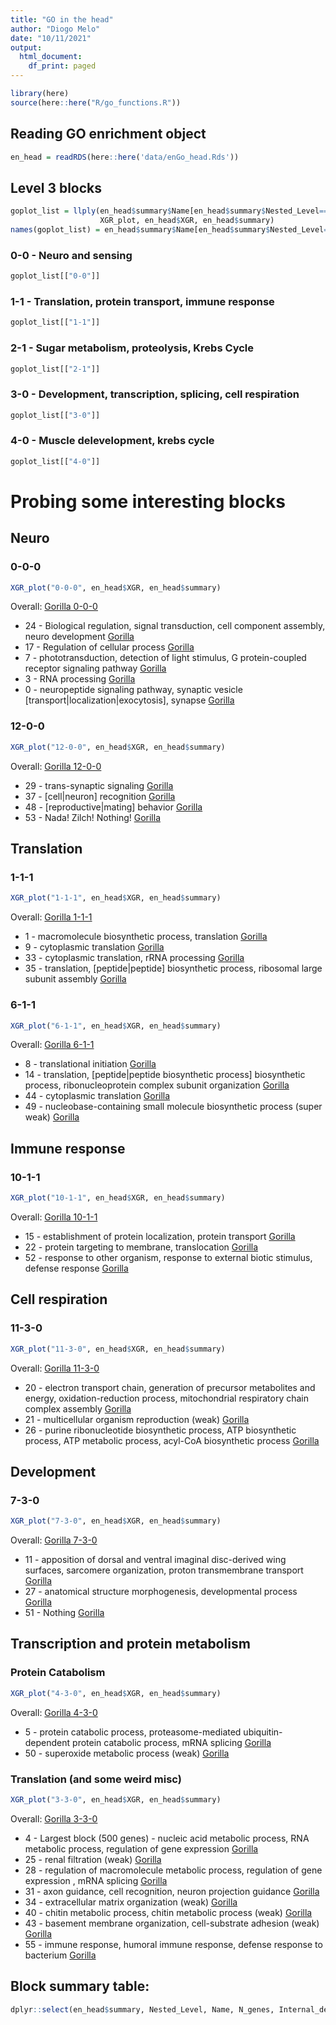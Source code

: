 ```yaml
---
title: "GO in the head"
author: "Diogo Melo"
date: "10/11/2021"
output:
  html_document:
    df_print: paged
---
```


```r
library(here)
source(here::here("R/go_functions.R"))
```

## Reading GO enrichment object

```r
en_head = readRDS(here::here('data/enGo_head.Rds'))
```

## Level 3 blocks

```r
goplot_list = llply(en_head$summary$Name[en_head$summary$Nested_Level==3],
                    XGR_plot, en_head$XGR, en_head$summary)
names(goplot_list) = en_head$summary$Name[en_head$summary$Nested_Level==3]
```


### 0-0 - Neuro and sensing

```r
goplot_list[["0-0"]]
```

### 1-1 - Translation, protein transport, immune response

```r
goplot_list[["1-1"]]
```


### 2-1 - Sugar metabolism, proteolysis, Krebs Cycle

```r
goplot_list[["2-1"]]
```


### 3-0 - Development, transcription, splicing, cell respiration

```r
goplot_list[["3-0"]]
```


### 4-0 - Muscle delevelopment, krebs cycle

```r
goplot_list[["4-0"]]
```

# Probing some interesting blocks

## Neuro

### 0-0-0

```r
XGR_plot("0-0-0", en_head$XGR, en_head$summary)
```

Overall: [Gorilla 0-0-0](http://cbl-gorilla.cs.technion.ac.il/GOrilla/t9225cmq/GOResults.html)

- 24 - Biological regulation, signal transduction, cell component assembly, neuro development [Gorilla](http://cbl-gorilla.cs.technion.ac.il/GOrilla/guawsy78/GOResults.html)
- 17 - Regulation of cellular process [Gorilla](http://cbl-gorilla.cs.technion.ac.il/GOrilla/kqzedrl9/GOResults.html)
- 7 - phototransduction, detection of light stimulus, G protein-coupled receptor signaling pathway	[Gorilla](http://cbl-gorilla.cs.technion.ac.il/GOrilla/l41i3m00/GOResults.html)
- 3 - RNA processing [Gorilla](http://cbl-gorilla.cs.technion.ac.il/GOrilla/oyxkgskl/GOResults.html)
- 0 - neuropeptide signaling pathway, synaptic vesicle [transport|localization|exocytosis], synapse  [Gorilla](http://cbl-gorilla.cs.technion.ac.il/GOrilla/m3m7vxbz/GOResults.html)

### 12-0-0

```r
XGR_plot("12-0-0", en_head$XGR, en_head$summary)
```

Overall: [Gorilla 12-0-0](http://cbl-gorilla.cs.technion.ac.il/GOrilla/pf4211os/GOResults.html)

- 29 - trans-synaptic signaling [Gorilla](http://cbl-gorilla.cs.technion.ac.il/GOrilla/5rjvkbnh/GOResults.html)
- 37 - [cell|neuron] recognition [Gorilla](http://cbl-gorilla.cs.technion.ac.il/GOrilla/b0f7z1bu/GOResults.html)
- 48 - [reproductive|mating] behavior [Gorilla](http://cbl-gorilla.cs.technion.ac.il/GOrilla/dhry9dhc/GOResults.html)
- 53 - Nada! Zilch! Nothing! [Gorilla](http://cbl-gorilla.cs.technion.ac.il/GOrilla/00a4edhz/GOResults.html)

## Translation

### 1-1-1

```r
XGR_plot("1-1-1", en_head$XGR, en_head$summary)
```

Overall: [Gorilla 1-1-1](http://cbl-gorilla.cs.technion.ac.il/GOrilla/nlj5mvjc/GOResults.html)

- 1 - macromolecule biosynthetic process, translation [Gorilla](http://cbl-gorilla.cs.technion.ac.il/GOrilla/nrzyaooi/GOResults.html)
- 9 - cytoplasmic translation [Gorilla](http://cbl-gorilla.cs.technion.ac.il/GOrilla/8ponxj6c/GOResults.html)
- 33 - cytoplasmic translation, rRNA processing [Gorilla](http://cbl-gorilla.cs.technion.ac.il/GOrilla/hvl0wwk1/GOResults.html)
- 35 - translation, [peptide|peptide] biosynthetic process, ribosomal large subunit assembly [Gorilla](http://cbl-gorilla.cs.technion.ac.il/GOrilla/1ibmyrs2/GOResults.html)

### 6-1-1

```r
XGR_plot("6-1-1", en_head$XGR, en_head$summary)
```

Overall: [Gorilla 6-1-1](http://cbl-gorilla.cs.technion.ac.il/GOrilla/myfdufik/GOResults.html)


- 8 - translational initiation [Gorilla](http://cbl-gorilla.cs.technion.ac.il/GOrilla/q1x8kdjy/GOResults.html)
- 14 - translation, [peptide|peptide biosynthetic process] biosynthetic process, ribonucleoprotein complex subunit organization	 [Gorilla](http://cbl-gorilla.cs.technion.ac.il/GOrilla/0i8n6vol/GOResults.html)
- 44 - cytoplasmic translation [Gorilla](http://cbl-gorilla.cs.technion.ac.il/GOrilla/bipi9j66/GOResults.html)
- 49 - nucleobase-containing small molecule biosynthetic process (super weak)	 [Gorilla](http://cbl-gorilla.cs.technion.ac.il/GOrilla/5s5xcg23/GOResults.html)

## Immune response

### 10-1-1

```r
XGR_plot("10-1-1", en_head$XGR, en_head$summary)
```

Overall: [Gorilla 10-1-1](http://cbl-gorilla.cs.technion.ac.il/GOrilla/0niexouo/GOResults.html)

- 15 - establishment of protein localization, protein transport	 [Gorilla](http://cbl-gorilla.cs.technion.ac.il/GOrilla/ojylaaqx/GOResults.html)
- 22 - protein targeting to membrane, translocation [Gorilla](http://cbl-gorilla.cs.technion.ac.il/GOrilla/0w4pu6m4/GOResults.html)
- 52 - response to other organism, 	response to external biotic stimulus, defense response [Gorilla](http://cbl-gorilla.cs.technion.ac.il/GOrilla/n543uzcv/GOResults.html)

## Cell respiration

### 11-3-0

```r
XGR_plot("11-3-0", en_head$XGR, en_head$summary)
```

Overall: [Gorilla 11-3-0](http://cbl-gorilla.cs.technion.ac.il/GOrilla/8osn851b/GOResults.html)


- 20 - electron transport chain, generation of precursor metabolites and energy, oxidation-reduction process, mitochondrial respiratory chain complex assembly	 [Gorilla](http://cbl-gorilla.cs.technion.ac.il/GOrilla/97whbz6e/GOResults.html)
- 21 - multicellular organism reproduction (weak) [Gorilla](http://cbl-gorilla.cs.technion.ac.il/GOrilla/prj4unq1/GOResults.html)
- 26 - purine ribonucleotide biosynthetic process, ATP biosynthetic process, ATP metabolic process, acyl-CoA biosynthetic process	 [Gorilla](http://cbl-gorilla.cs.technion.ac.il/GOrilla/tkc86ux8/GOResults.html) 

## Development

### 7-3-0

```r
XGR_plot("7-3-0", en_head$XGR, en_head$summary)
```

Overall: [Gorilla 7-3-0](http://cbl-gorilla.cs.technion.ac.il/GOrilla/78gpi3iz/GOResults.html)

- 11 - apposition of dorsal and ventral imaginal disc-derived wing surfaces, sarcomere organization, proton transmembrane transport	[Gorilla](http://cbl-gorilla.cs.technion.ac.il/GOrilla/j6uasu8e/GOResults.html)
- 27 - anatomical structure morphogenesis, developmental process	[Gorilla](http://cbl-gorilla.cs.technion.ac.il/GOrilla/2nnwdok2/GOResults.html)
- 51 - Nothing [Gorilla](http://cbl-gorilla.cs.technion.ac.il/GOrilla/fn7vq86w/GOResults.html)


## Transcription and protein metabolism

### Protein Catabolism

```r
XGR_plot("4-3-0", en_head$XGR, en_head$summary)
```

Overall: [Gorilla 4-3-0](http://cbl-gorilla.cs.technion.ac.il/GOrilla/biznpxxr/GOResults.html)

- 5 - protein catabolic process, proteasome-mediated ubiquitin-dependent protein catabolic process, mRNA splicing [Gorilla](http://cbl-gorilla.cs.technion.ac.il/GOrilla/ocor5ovg/GOResults.html)
- 50 - superoxide metabolic process (weak) [Gorilla](http://cbl-gorilla.cs.technion.ac.il/servlet/GOrilla?id=1tkubwji)

### Translation (and some weird misc)

```r
XGR_plot("3-3-0", en_head$XGR, en_head$summary)
```

Overall: [Gorilla 3-3-0](http://cbl-gorilla.cs.technion.ac.il/GOrilla/lrmmvnxq/GOResults.html)

- 4 - Largest block (500 genes) -  nucleic acid metabolic process, RNA metabolic process, regulation of gene expression [Gorilla](http://cbl-gorilla.cs.technion.ac.il/GOrilla/wzsd5uvj/GOResults.html)
- 25 - renal filtration (weak) [Gorilla](http://cbl-gorilla.cs.technion.ac.il/GOrilla/tn8zdgqm/GOResults.html)
- 28 - regulation of macromolecule metabolic process, regulation of gene expression	, mRNA splicing [Gorilla](http://cbl-gorilla.cs.technion.ac.il/GOrilla/98molyys/GOResults.html)
- 31 - axon guidance, cell recognition, neuron projection guidance	[Gorilla](http://cbl-gorilla.cs.technion.ac.il/GOrilla/aei7zmpt/GOResults.html)
- 34 - extracellular matrix organization	(weak) [Gorilla](http://cbl-gorilla.cs.technion.ac.il/GOrilla/492x8puw/GOResults.html)
- 40 - chitin metabolic process, chitin metabolic process	(weak) [Gorilla](http://cbl-gorilla.cs.technion.ac.il/GOrilla/rdj38g2t/GOResults.html)
- 43 - basement membrane organization, cell-substrate adhesion (weak) [Gorilla](http://cbl-gorilla.cs.technion.ac.il/GOrilla/7q6mkafo/GOResults.html)
- 55 - immune response, humoral immune response, defense response to bacterium	 [Gorilla](http://cbl-gorilla.cs.technion.ac.il/GOrilla/9esgzndl/GOResults.html)

## Block summary table:

```r
dplyr::select(en_head$summary, Nested_Level, Name, N_genes, Internal_degree, Assortatitvity,  p.adjust, n_enrich)
```